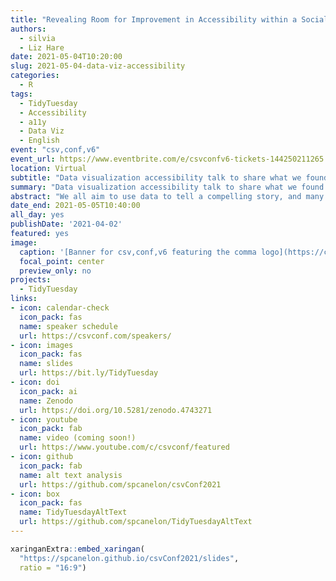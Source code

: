 ```yaml
---
title: "Revealing Room for Improvement in Accessibility within a Social Media Data Visualization Learning Community"
authors:
  - silvia
  - Liz Hare
date: 2021-05-04T10:20:00
slug: 2021-05-04-data-viz-accessibility
categories:
  - R
tags:
  - TidyTuesday
  - Accessibility
  - a11y
  - Data Viz
  - English
event: "csv,conf,v6"
event_url: https://www.eventbrite.com/e/csvconfv6-tickets-144250211265
location: Virtual
subtitle: "Data visualization accessibility talk to share what we found after scraping alternative (alt) text from data viz shared on Twitter as part of the #TidyTuesday social project."
summary: "Data visualization accessibility talk to share what we found after scraping alternative (alt) text from data viz shared on Twitter as part of the #TidyTuesday social project."
abstract: "We all aim to use data to tell a compelling story, and many of us enjoy sharing how we got there by open-sourcing our code, but we don't always share our story with everyone. Even kind, supportive, and open communities like the #TidyTuesday R learning community on Twitter has a ways to go before the content shared can be accessible to everyone.<br><br>Lived experiences of blind R users tell us that most data visualizations shared for TidyTuesday are inaccessible to screen reading technology because they lack alternative text (i.e. alt text) descriptions. Our goal was to bring this hidden lack of accessibility to the surface by examining the alternative text accompanying data visualizations shared as part of the TidyTuesday social project.<br><br>We scraped the alternative text from 6,443 TidyTuesday images posted on Twitter between April 2, 2018 and January 31, 2021. The first image attached to each tweet was considered the primary image and was scraped for alternative text. Manual web inspection revealed the CSS class and HTML element corresponding to the primary image, as well as the attribute containing the alternative text. We used this information and the ROpenSci {RSelenium} package to scrape the alternative text. Our preliminary analysis found that only 2.4% of the images contained a text description entered by the tweet author compared to 84% which were described by default as 'Image.'<br><br>This small group of intentional alternative text descriptions had a median word count of 18 (range: 1-170), and a median character count of 83 (range: 8-788). As a reference point, Twitter allows 240 characters in a single tweet and 1,000 characters for image descriptions. This analysis was made possible thanks to a dataset of historical TidyTuesday tweet data collected using the ROpenSci {rtweet} package, and openly available in the [TidyTuesday GitHub repository](https://github.com/rfordatascience/tidytuesday).<br><br>We will present during Session 0 on May 4, 2021: [Crowdcast Link](crowdcast.io/e/csvconf6-0-session-0)"
date_end: 2021-05-05T10:40:00
all_day: yes
publishDate: '2021-04-02'
featured: yes
image:
  caption: '[Banner for csv,conf,v6 featuring the comma logo](https://csvconf.com/)'
  focal_point: center
  preview_only: no
projects:
  - TidyTuesday
links:
- icon: calendar-check
  icon_pack: fas
  name: speaker schedule
  url: https://csvconf.com/speakers/
- icon: images
  icon_pack: fas
  name: slides
  url: https://bit.ly/TidyTuesday
- icon: doi
  icon_pack: ai
  name: Zenodo
  url: https://doi.org/10.5281/zenodo.4743271
- icon: youtube
  icon_pack: fab
  name: video (coming soon!)
  url: https://www.youtube.com/c/csvconf/featured
- icon: github
  icon_pack: fab
  name: alt text analysis
  url: https://github.com/spcanelon/csvConf2021
- icon: box
  icon_pack: fas
  name: TidyTuesdayAltText
  url: https://github.com/spcanelon/TidyTuesdayAltText
---
```


```r
xaringanExtra::embed_xaringan(
  "https://spcanelon.github.io/csvConf2021/slides",
  ratio = "16:9")
```


